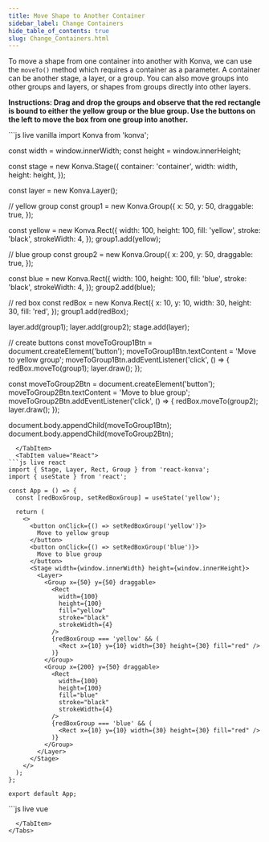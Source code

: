 ---
title: Move Shape to Another Container
sidebar_label: Change Containers
hide_table_of_contents: true
slug: Change_Containers.html
---

To move a shape from one container into another with Konva, we can use the `moveTo()` method which requires a container as a parameter.
A container can be another stage, a layer, or a group. You can also move groups into other groups and layers, or shapes from groups directly into other layers.

**Instructions: Drag and drop the groups and observe that the red rectangle is bound to either the yellow group or the blue group. Use the buttons on the left to move the box from one group into another.**


<Tabs>
  <TabItem value="Vanilla" default>
```js live vanilla
import Konva from 'konva';

const width = window.innerWidth;
const height = window.innerHeight;

const stage = new Konva.Stage({
container: 'container',
width: width,
height: height,
});

const layer = new Konva.Layer();

// yellow group
const group1 = new Konva.Group({
x: 50,
y: 50,
draggable: true,
});

const yellow = new Konva.Rect({
width: 100,
height: 100,
fill: 'yellow',
stroke: 'black',
strokeWidth: 4,
});
group1.add(yellow);

// blue group
const group2 = new Konva.Group({
x: 200,
y: 50,
draggable: true,
});

const blue = new Konva.Rect({
width: 100,
height: 100,
fill: 'blue',
stroke: 'black',
strokeWidth: 4,
});
group2.add(blue);

// red box
const redBox = new Konva.Rect({
x: 10,
y: 10,
width: 30,
height: 30,
fill: 'red',
});
group1.add(redBox);

layer.add(group1);
layer.add(group2);
stage.add(layer);

// create buttons
const moveToGroup1Btn = document.createElement('button');
moveToGroup1Btn.textContent = 'Move to yellow group';
moveToGroup1Btn.addEventListener('click', () => {
redBox.moveTo(group1);
layer.draw();
});

const moveToGroup2Btn = document.createElement('button');
moveToGroup2Btn.textContent = 'Move to blue group';
moveToGroup2Btn.addEventListener('click', () => {
redBox.moveTo(group2);
layer.draw();
});

document.body.appendChild(moveToGroup1Btn);
document.body.appendChild(moveToGroup2Btn);

````
  </TabItem>
  <TabItem value="React">
```js live react
import { Stage, Layer, Rect, Group } from 'react-konva';
import { useState } from 'react';

const App = () => {
  const [redBoxGroup, setRedBoxGroup] = useState('yellow');

  return (
    <>
      <button onClick={() => setRedBoxGroup('yellow')}>
        Move to yellow group
      </button>
      <button onClick={() => setRedBoxGroup('blue')}>
        Move to blue group
      </button>
      <Stage width={window.innerWidth} height={window.innerHeight}>
        <Layer>
          <Group x={50} y={50} draggable>
            <Rect
              width={100}
              height={100}
              fill="yellow"
              stroke="black"
              strokeWidth={4}
            />
            {redBoxGroup === 'yellow' && (
              <Rect x={10} y={10} width={30} height={30} fill="red" />
            )}
          </Group>
          <Group x={200} y={50} draggable>
            <Rect
              width={100}
              height={100}
              fill="blue"
              stroke="black"
              strokeWidth={4}
            />
            {redBoxGroup === 'blue' && (
              <Rect x={10} y={10} width={30} height={30} fill="red" />
            )}
          </Group>
        </Layer>
      </Stage>
    </>
  );
};

export default App;
````

  </TabItem>
  <TabItem value="Vue">
```js live vue
<template>
  <div>
    <button @click="moveToYellow">Move to yellow group</button>
    <button @click="moveToBlue">Move to blue group</button>
    <v-stage :config="stageSize">
      <v-layer>
        <v-group :config="yellowGroupConfig">
          <v-rect :config="yellowBoxConfig" />
          <v-rect v-if="redBoxGroup === 'yellow'" :config="redBoxConfig" />
        </v-group>
        <v-group :config="blueGroupConfig">
          <v-rect :config="blueBoxConfig" />
          <v-rect v-if="redBoxGroup === 'blue'" :config="redBoxConfig" />
        </v-group>
      </v-layer>
    </v-stage>
  </div>
</template>

<script setup>
import { ref } from 'vue';

const stageSize = {
  width: window.innerWidth,
  height: window.innerHeight
};

const redBoxGroup = ref('yellow');

const yellowGroupConfig = {
  x: 50,
  y: 50,
  draggable: true
};

const blueGroupConfig = {
  x: 200,
  y: 50,
  draggable: true
};

const yellowBoxConfig = {
  width: 100,
  height: 100,
  fill: 'yellow',
  stroke: 'black',
  strokeWidth: 4
};

const blueBoxConfig = {
  width: 100,
  height: 100,
  fill: 'blue',
  stroke: 'black',
  strokeWidth: 4
};

const redBoxConfig = {
  x: 10,
  y: 10,
  width: 30,
  height: 30,
  fill: 'red'
};

const moveToYellow = () => {
  redBoxGroup.value = 'yellow';
};

const moveToBlue = () => {
  redBoxGroup.value = 'blue';
};
</script>

```
  </TabItem>
</Tabs>
```
